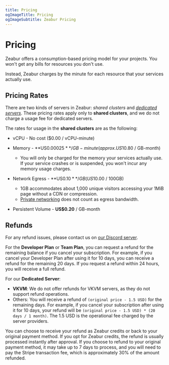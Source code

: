 ```yaml
---
title: Pricing
ogImageTitle: Pricing
ogImageSubtitle: Zeabur Pricing
---
```


# Pricing

Zeabur offers a consumption-based pricing model for your projects. You won't get any bills for resources you don't use.

Instead, Zeabur charges by the minute for each resource that your services actually use.

## Pricing Rates

There are two kinds of servers in Zeabur: _shared clusters_ and [_dedicated servers_](/dedicated-server). These pricing rates apply only to **shared clusters**, and we do not charge a usage fee for dedicated servers.

The rates for usage in the **shared clusters** are as the following:

- vCPU - No cost ($0.00 / vCPU-minute)

- Memory - **US$0.00025** / GB-minute (approx. US$10.80 / GB-month)
  - You will only be charged for the memory your services actually use. If your service crashes or is suspended, you won't incur any memory usage charges.

- Network Egress - **US$0.10** / GB (US$10.00 / 100GB)
  - 1GB accommodates about 1,000 unique visitors accessing your 1MiB page without a CDN or compression.
  - [Private networking](/networking/private) does not count as egress bandwidth.

- Persistent Volume - **US$0.20** / GB-month

## Refunds

For any refund issues, please contact us on [our Discord server](https://zeabur.com/dc).

For the **Developer Plan** or **Team Plan**, you can request a refund for the remaining balance if you cancel your subscription. For example, if you cancel your Developer Plan after using it for 10 days, you can receive a refund for the remaining 20 days. If you request a refund within 24 hours, you will receive a full refund.

For our **Dedicated Server**:

- **VKVM**: We do not offer refunds for VKVM servers, as they do not support refund operations.
-  Others: You will receive a refund of `(original price - 1.5 USD)` for the remaining days. For example, if you cancel your subscription after using it for 10 days, your refund will be `(original price - 1.5 USD) * (20 days / 1 month)`. The 1.5 USD is the operational fee charged by the server providers.

You can choose to receive your refund as Zeabur credits or back to your original payment method. If you opt for Zeabur credits, the refund is usually processed instantly after approval. If you choose to refund to your original payment method, it may take up to 7 days to process, and you will need to pay the Stripe transaction fee, which is approximately 30% of the amount refunded.
